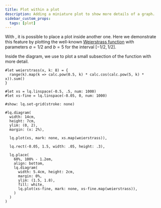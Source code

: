 ```yaml
---
title: Plot within a plot
description: Adding a miniature plot to show more details of a graph. 
sidebar_custom_props:
  tags: [plot]
---
```


With <Crossref target="lq.place" />, it is possible to place a plot inside another one. Here we demonstrate this feature by plotting the well-known [Weierstrass function](https://en.wikipedia.org/wiki/Weierstrass_function) with parameters $a=1/2$ and $b=5$ for the interval $[-1/2, 1/2]$. 

Inside the diagram, we use <Crossref target="lq.place" /> to plot a small subsection of the function with more detail. 

```example
#let weierstrass(x, k: 8) = {
  range(k).map(k => calc.pow(0.5, k) * calc.cos(calc.pow(5, k) * x)).sum()
}

#let xs = lq.linspace(-0.5, .5, num: 1000)
#let xs-fine = lq.linspace(-0.05, 0, num: 1000)

#show: lq.set-grid(stroke: none)

#lq.diagram(
  width: 14cm, 
  height: 7cm,
  ylim: (0, 2),
  margin: (x: 2%),

  lq.plot(xs, mark: none, xs.map(weierstrass)),

  lq.rect(-0.05, 1.5, width: .05, height: .3),

  lq.place(
    60%, 100% - 1.2em, 
    align: bottom,
    lq.diagram(
      width: 5.4cm, height: 2cm, 
      margin: 0%,
      ylim: (1.5, 1.8),
      fill: white,
      lq.plot(xs-fine, mark: none, xs-fine.map(weierstrass)),
    )
  )
)
```
